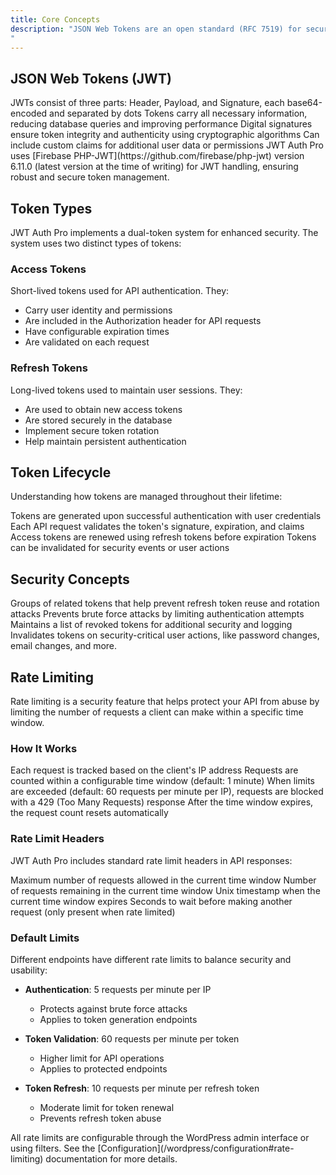 ```yaml
---
title: Core Concepts
description: "JSON Web Tokens are an open standard (RFC 7519) for securely transmitting information between parties as a JSON object. In WordPress REST API authentication:
"
---
```


## JSON Web Tokens (JWT)

<CardGroup cols={2}>
  <Card title="Structure" icon="layer-group">
    JWTs consist of three parts: Header, Payload, and Signature, each base64-encoded and separated by dots
  </Card>
  <Card title="Stateless" icon="cloud">
    Tokens carry all necessary information, reducing database queries and improving performance
  </Card>
  <Card title="Secure" icon="shield-halved">
    Digital signatures ensure token integrity and authenticity using cryptographic algorithms
  </Card>
  <Card title="Flexible" icon="puzzle-piece">
    Can include custom claims for additional user data or permissions
  </Card>
</CardGroup>

<Note>
  JWT Auth Pro uses [Firebase PHP-JWT](https://github.com/firebase/php-jwt) version 6.11.0 (latest version at the time of writing) for JWT handling, ensuring robust and secure token management.
</Note>

## Token Types

JWT Auth Pro implements a dual-token system for enhanced security. The system uses two distinct types of tokens:

### Access Tokens
Short-lived tokens used for API authentication. They:
- Carry user identity and permissions
- Are included in the Authorization header for API requests
- Have configurable expiration times
- Are validated on each request

### Refresh Tokens
Long-lived tokens used to maintain user sessions. They:
- Are used to obtain new access tokens
- Are stored securely in the database
- Implement secure token rotation
- Help maintain persistent authentication

## Token Lifecycle

Understanding how tokens are managed throughout their lifetime:

<Steps>
  <Step title="Creation">
    Tokens are generated upon successful authentication with user credentials
  </Step>
  <Step title="Validation">
    Each API request validates the token's signature, expiration, and claims
  </Step>
  <Step title="Refresh">
    Access tokens are renewed using refresh tokens before expiration
  </Step>
  <Step title="Revocation">
    Tokens can be invalidated for security events or user actions
  </Step>
</Steps>

## Security Concepts

<CardGroup cols={2}>
  <Card title="Token Families" icon="diagram-project">
    Groups of related tokens that help prevent refresh token reuse and rotation attacks
  </Card>
  <Card title="Rate Limiting" icon="gauge-high">
    Prevents brute force attacks by limiting authentication attempts
  </Card>
  <Card title="Token Blacklisting" icon="ban">
    Maintains a list of revoked tokens for additional security and logging
  </Card>
  <Card title="Automatic Revocation" icon="rotate">
    Invalidates tokens on security-critical user actions, like password changes, email changes, and more.
  </Card>
</CardGroup>

## Rate Limiting

Rate limiting is a security feature that helps protect your API from abuse by limiting the number of requests a client can make within a specific time window.

### How It Works

<Steps>
  <Step title="Request Tracking">
    Each request is tracked based on the client's IP address
  </Step>
  <Step title="Window Management">
    Requests are counted within a configurable time window (default: 1 minute)
  </Step>
  <Step title="Limit Enforcement">
    When limits are exceeded (default: 60 requests per minute per IP), requests are blocked with a 429 (Too Many Requests) response
  </Step>
  <Step title="Reset Period">
    After the time window expires, the request count resets automatically
  </Step>
</Steps>

### Rate Limit Headers

JWT Auth Pro includes standard rate limit headers in API responses:

<ResponseField name="X-RateLimit-Limit" type="integer">
  Maximum number of requests allowed in the current time window
</ResponseField>

<ResponseField name="X-RateLimit-Remaining" type="integer">
  Number of requests remaining in the current time window
</ResponseField>

<ResponseField name="X-RateLimit-Reset" type="timestamp">
  Unix timestamp when the current time window expires
</ResponseField>

<ResponseField name="Retry-After" type="integer">
  Seconds to wait before making another request (only present when rate limited)
</ResponseField>

### Default Limits

Different endpoints have different rate limits to balance security and usability:

- **Authentication**: 5 requests per minute per IP
  - Protects against brute force attacks
  - Applies to token generation endpoints

- **Token Validation**: 60 requests per minute per token
  - Higher limit for API operations
  - Applies to protected endpoints

- **Token Refresh**: 10 requests per minute per refresh token
  - Moderate limit for token renewal
  - Prevents refresh token abuse

<Note>
  All rate limits are configurable through the WordPress admin interface or using filters. See the [Configuration](/wordpress/configuration#rate-limiting) documentation for more details.
</Note>
